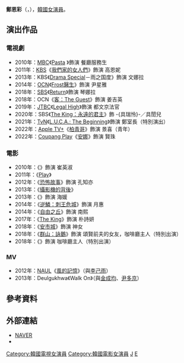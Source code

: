 {{藝人
|姓名 = 鄭恩彩
|類型 = 女演員
|圖片 = Jung Eun-Chae at the Blue Dragon Film Awards (2013).jpg
|圖片尺寸 = 
|圖片簡介 = 
|本名 = 
|外文名 = 정은채
|外文 = ko
|羅馬拼音 = Jung Eun Chae
|英文名 =
|暱稱 =
|其他藝名 = 
|國籍 = {{KOR}}
|出生日期 = {{birth_date_and_age|1986|11|24}}
|出生地點 = {{KOR}}[[釜山廣域市|釜山廣域市]]
|宗教信仰 = 
|語言 = [[韓語|韓語]]
|職業 = [[演員|演員]]
|教育程度 = [[中央聖馬丁藝術與設計學院|中央聖馬丁藝術與設計學院]]
|出道作 = 
|出道日期 = 2010年
|代表作 = 
|活躍年代 =
|唱片公司 = 
|經紀公司 = Iok Company<br>[[Keyeast|Keyeast]]（2019年7月30日至今）<ref>{{cite news|url=http://news.chosun.com/site/data/html_dir/2019/07/30/2019073000806.html|title=정은채, 키이스트와 전속계약···주지훈·김수현과 한솥밥|accessdate=2019-07-30|publisher=news chosun|language=ko|archive-date=2019-07-30|archive-url=https://web.archive.org/web/20190730133905/http://news.chosun.com/site/data/html_dir/2019/07/30/2019073000806.html|dead-url=no}}</ref>
|相關團體 = 
|網站 = 
| IMDb = 4425224
}}

'''鄭恩彩'''（{{lang-ko|'''정은채'''}}，{{bd|1986年|11月24日}}），[[韓國|韓國]][[女演員|女演員]]。

== 演出作品 ==
=== 電視劇 ===
*2010年：[[文化廣播公司|MBC]]《[[Pasta_(電視劇)|Pasta]] 》飾演 餐廳服務生
*2011年：[[韓國廣播公司|KBS]]《[[我們家的女人們|我們家的女人們]]》飾演 高恩妮
*2013年：KBS《[[KBS_Drama_Special|Drama Special]]－雨之国度》飾演 文娜拉
*2014年：[[OCN|OCN]]《[[Frost醫生|Frost醫生]]》飾演 尹星雅
*2018年：[[SBS_(韓國)|SBS]]《[[Return_(韓國電視劇)|Return]]》飾演 琴娜拉
*2018年：OCN《[[客：The_Guest|客：The Guest]]》飾演 姜吉英
*2019年：[[JTBC|JTBC]]《[[Legal_High_(韓國電視劇)|Legal High]]》飾演 都文京法官
*2020年：SBS《[[The_King：永遠的君主|The King：永遠的君主]]》飾 -{具瑞怜}-／具誾兒
*2021年：[[TvN|TvN]]《[[L.U.C.A.:_The_Beginning|L.U.C.A.: The Beginning]]》飾演 鄭室長（特別演出）
*2022年：[[Apple_TV+|Apple TV+]]《[[柏青哥_(電視劇)|柏青哥]]》飾演 景喜（青年）
*2022年：[[Coupang|Coupang Play]]《[[安娜_(電視劇)|安娜]]》飾演 賢珠

=== 電影 ===
*2010年：《{{link-ko|超能力者(韓國電影)|초능력자 (영화)|超能力者}}》飾演 崔英淑
*2011年：《[[Play_(韓國電影)|Play]]》
*2012年：《[[恐怖故事|恐怖故事]]》飾演 孔知亦
*2013年：《[[攝影機的背後|攝影機的背後]]》
*2013年：《{{link-ko|他和她的白日夢|無人的女兒海媛|海媛|누구의 딸도 아닌 해원}}》飾演 海媛
*2014年：《[[逆鱗：刺王危城|逆鱗：刺王危城]]》飾演 月惠
*2014年：《[[自由之丘_(韓國電影)|自由之丘]]》飾演 南熙
*2017年：《[[The_King_(2017年電影)|The King]]》飾演 朴詩妍
*2018年：《[[安市城_(電影)|安市城]]》飾演 神女
*2018年：《[[群山：詠鵝|群山：詠鵝]]》飾演 頌賢前夫的女友，咖啡廳主人（特別出演）
*2018年：《{{link-ko|好日子（電影）|군산: 거위를 노래하다|好日子}}》飾演 咖啡廳主人（特別出演）

=== MV ===
*2012年：[[Naul_(韓國歌手)|NAUL]]《[[Principle_Of_My_Soul|風的記憶]]》（與[[李己雨|李己雨]]）
*2013年：Deulgukhwa《Walk On》（與[[金成均|金成均]]、[[尹多京|尹多京]]）

==參考資料==
<div class="references-small">
{{reflist|2|}}
</div>

== 外部連結 ==
*[http://search.naver.com/search.naver?where=nexearch&query=%EC%A0%95%EC%9D%80%EC%B1%84&sm=top_hty&fbm=0&ie=utf8 NAVER] {{Wayback|url=http://search.naver.com/search.naver?where=nexearch&query=%EC%A0%95%EC%9D%80%EC%B1%84&sm=top_hty&fbm=0&ie=utf8 |date=20190614033929 }}{{ko}}
* {{Instagram|jungeunchae_}}
{{Blue Dragon Entertainment}}
{{IOK Company}}
{{金銀淑作品}}
{{釜日電影獎女子新人演技獎}}
{{韓國電影評論家協會獎女子新人獎}}

{{DEFAULTSORT: Jung Eun Chae}}
[[Category:韓國電視女演員|Category:韓國電視女演員]]
[[Category:韓國電影女演員|Category:韓國電影女演員]]
[[Category:釜山廣域市出身人物|J]]
[[Category:鄭姓|E]]